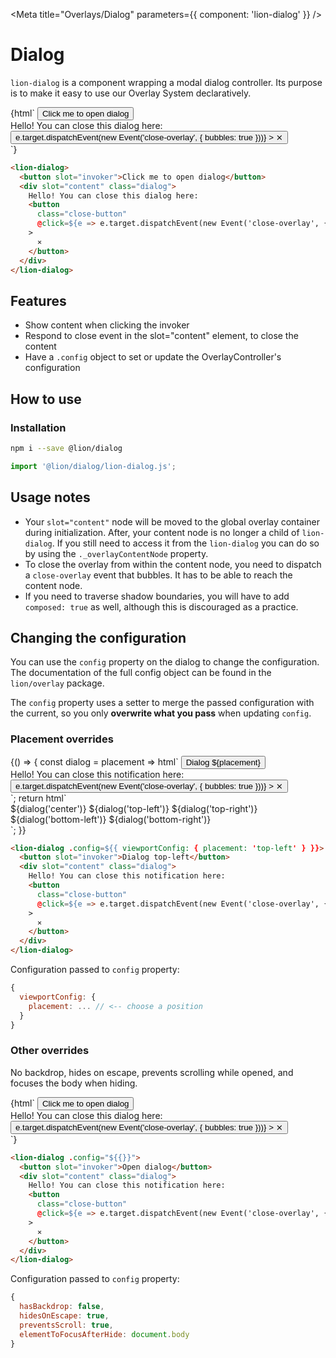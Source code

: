 
<Meta title="Overlays/Dialog" parameters={{ component: 'lion-dialog' }} />

# Dialog

`lion-dialog` is a component wrapping a modal dialog controller.
Its purpose is to make it easy to use our Overlay System declaratively.

<Story name="Default">
  {html`
    <style>${demoStyle}</style>
    <lion-dialog>
      <button slot="invoker">Click me to open dialog</button>
      <div slot="content" class="dialog">
        Hello! You can close this dialog here:
        <button
          class="close-button"
          @click=${e => e.target.dispatchEvent(new Event('close-overlay', { bubbles: true }))}
        >
          ⨯
        </button>
      </div>
    </lion-dialog>
  `}
</Story>

```html
<lion-dialog>
  <button slot="invoker">Click me to open dialog</button>
  <div slot="content" class="dialog">
    Hello! You can close this dialog here:
    <button
      class="close-button"
      @click=${e => e.target.dispatchEvent(new Event('close-overlay', { bubbles: true }))}
    >
      ⨯
    </button>
  </div>
</lion-dialog>
```

## Features

- Show content when clicking the invoker
- Respond to close event in the slot="content" element, to close the content
- Have a `.config` object to set or update the OverlayController's configuration

## How to use

### Installation

```sh
npm i --save @lion/dialog
```

```js
import '@lion/dialog/lion-dialog.js';
```

## Usage notes

- Your `slot="content"` node will be moved to the global overlay container during initialization.
  After, your content node is no longer a child of `lion-dialog`.
  If you still need to access it from the `lion-dialog` you can do so by using the `._overlayContentNode` property.
- To close the overlay from within the content node, you need to dispatch a `close-overlay` event that bubbles.
  It has to be able to reach the content node.
- If you need to traverse shadow boundaries, you will have to add `composed: true` as well, although this is discouraged as a practice.

## Changing the configuration

You can use the `config` property on the dialog to change the configuration.
The documentation of the full config object can be found in the `lion/overlay` package.

The `config` property uses a setter to merge the passed configuration with the current, so you only **overwrite what you pass** when updating `config`.


### Placement overrides

<Story name="Placement overrides">
  {() => {
    const dialog = placement => html`
      <lion-dialog .config=${{ viewportConfig: { placement } }}>
        <button slot="invoker">Dialog ${placement}</button>
        <div slot="content" class="dialog">
          Hello! You can close this notification here:
          <button
            class="close-button"
            @click=${e => e.target.dispatchEvent(new Event('close-overlay', { bubbles: true }))}
          >
            ⨯
          </button>
        </div>
      </lion-dialog>
    `;
    return html`
      <style>${demoStyle}</style>
      <div class="demo-box_placements">
        ${dialog('center')} ${dialog('top-left')} ${dialog('top-right')} ${dialog('bottom-left')}
        ${dialog('bottom-right')}
      </div>
    `;
  }}
</Story>

```html
<lion-dialog .config=${{ viewportConfig: { placement: 'top-left' } }}>
  <button slot="invoker">Dialog top-left</button>
  <div slot="content" class="dialog">
    Hello! You can close this notification here:
    <button
      class="close-button"
      @click=${e => e.target.dispatchEvent(new Event('close-overlay', { bubbles: true }))}
    >
      ⨯
    </button>
  </div>
</lion-dialog>
```

Configuration passed to `config` property:
```js
{
  viewportConfig: {
    placement: ... // <-- choose a position
  }
}
```

### Other overrides

No backdrop, hides on escape, prevents scrolling while opened, and focuses the body when hiding.

<Story name="Other overrides">
  {html`
    <style>${demoStyle}</style>
    <lion-dialog .config=${{
      hasBackdrop: false,
      hidesOnEscape: true,
      preventsScroll: true,
      elementToFocusAfterHide: document.body
    }}>
      <button slot="invoker">Click me to open dialog</button>
      <div slot="content" class="dialog">
        Hello! You can close this dialog here:
        <button
          class="close-button"
          @click=${e => e.target.dispatchEvent(new Event('close-overlay', { bubbles: true }))}
        >
          ⨯
        </button>
      </div>
    </lion-dialog>
  `}
</Story>

```html
<lion-dialog .config="${{}}">
  <button slot="invoker">Open dialog</button>
  <div slot="content" class="dialog">
    Hello! You can close this notification here:
    <button
      class="close-button"
      @click=${e => e.target.dispatchEvent(new Event('close-overlay', { bubbles: true }))}
    >
      ⨯
    </button>
  </div>
</lion-dialog>
```

Configuration passed to `config` property:
```js
{
  hasBackdrop: false,
  hidesOnEscape: true,
  preventsScroll: true,
  elementToFocusAfterHide: document.body
}
```

